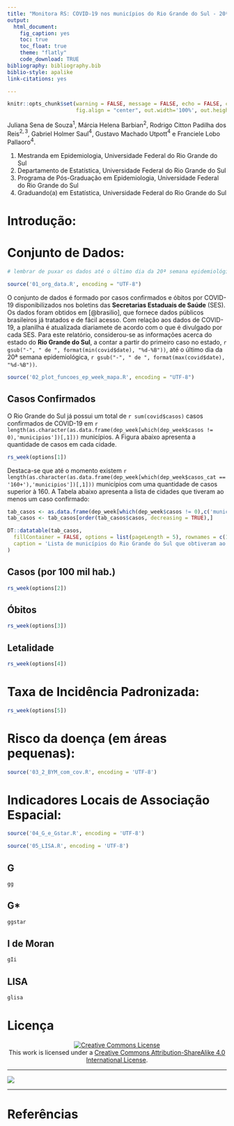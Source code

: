 ```yaml
---
title: "Monitora RS: COVID-19 nos municípios do Rio Grande do Sul - 20ª Semana Epidemiológica"
output:
  html_document:
    fig_caption: yes
    toc: true
    toc_float: true
    theme: "flatly"  
    code_download: TRUE
bibliography: bibliography.bib
biblio-style: apalike
link-citations: yes

---
```


```r
knitr::opts_chunk$set(warning = FALSE, message = FALSE, echo = FALSE, cache = TRUE,
                      fig.align = "center", out.width='100%', out.height='60%')
```


Juliana Sena de Souza$^1$, Márcia Helena Barbian$^2$, Rodrigo Citton Padilha dos Reis$^{2,3}$, Gabriel Holmer Saul$^4$, Gustavo Machado Utpott$^4$ e Franciele Lobo Pallaoro$^4$.

1. Mestranda em Epidemiologia, Universidade Federal do Rio Grande do Sul
1. Departamento de Estatística, Universidade Federal do Rio Grande do Sul
1. Programa de Pós-Graduação em Epidemiologia, Universidade Federal do Rio Grande do Sul
1. Graduando(a) em Estatística, Universidade Federal do Rio Grande do Sul

# Introdução:

# Conjunto de Dados: {.tabset}

```r
# lembrar de puxar os dados até o último dia da 20ª semana epidemiológica = 

source('01_org_data.R', encoding = "UTF-8")
```

O conjunto de dados é formado por casos confirmados e óbitos por COVID-19 disponibilizados nos boletins das __Secretarias Estaduais de Saúde__ (SES). Os dados foram obtidos em [@brasilio], que fornece dados públicos brasileiros já tratados e de fácil acesso. Com relação aos dados de COVID-19, a planilha é atualizada diariamete de acordo com o que é divulgado por cada SES. Para este relatório, considerou-se as informações acerca do estado do __Rio Grande do Sul__, a contar a partir do primeiro caso no estado, `r gsub("-", " de ", format(min(covid$date), "%d-%B"))`, até o último dia da 20ª semana epidemiológica, `r gsub("-", " de ", format(max(covid$date), "%d-%B"))`.

```r
source('02_plot_funcoes_ep_week_mapa.R', encoding = "UTF-8")
```

## Casos Confirmados

O Rio Grande do Sul já possui um total de `r sum(covid$casos)` casos confirmados de COVID-19 em `r length(as.character(as.data.frame(dep_week[which(dep_week$casos != 0),'municipios'])[,1]))` municípios. A Figura abaixo apresenta a quantidade de casos em cada cidade. 

```r
rs_week(options[1])
```

Destaca-se que até o momento existem `r length(as.character(as.data.frame(dep_week[which(dep_week$casos_cat == '160+'),'municipios'])[,1]))` municípios com uma quantidade de casos superior à 160. A Tabela abaixo apresenta a lista de cidades que tiveram ao menos um caso confirmado:

```r
tab_casos <- as.data.frame(dep_week[which(dep_week$casos != 0),c('municipios', 'casos')])[, 1:2]
tab_casos <- tab_casos[order(tab_casos$casos, decreasing = TRUE),]

DT::datatable(tab_casos,
  fillContainer = FALSE, options = list(pageLength = 5), rownames = c(1:nrow(tab_casos)),
  caption = 'Lista de municípios do Rio Grande do Sul que obtiveram ao menos um caso confirmado de COVID-19 até o fim da 20ª semana epidemiológica'
)

```

## Casos (por 100 mil hab.)

```r
rs_week(options[2])
```

## Óbitos

```r
rs_week(options[3])
```


## Letalidade

```r
rs_week(options[4])
```


# Taxa de Incidência Padronizada:

```r
rs_week(options[5])
```


# Risco da doença (em áreas pequenas):

```r
source('03_2_BYM_com_cov.R', encoding = 'UTF-8')
```

# Indicadores Locais de Associação Espacial: {.tabset}

```r
source('04_G_e_Gstar.R', encoding = 'UTF-8')

source('05_LISA.R', encoding = 'UTF-8')
```


## G

```r
gg

```

## G*

```r

ggstar

```


## I de Moran

```r

gIi

```

## LISA

```r

glisa

```


# Licença

<center><a rel="license" href="http://creativecommons.org/licenses/by-sa/4.0/"><img alt="Creative Commons License" style="border-width:0" src="https://i.creativecommons.org/l/by-sa/4.0/88x31.png" /></a><br />This work is licensed under a <a rel="license" href="http://creativecommons.org/licenses/by-sa/4.0/">Creative Commons Attribution-ShareAlike 4.0 International License</a>.</center>

***
![](logo_transp.png)

***

# Referências